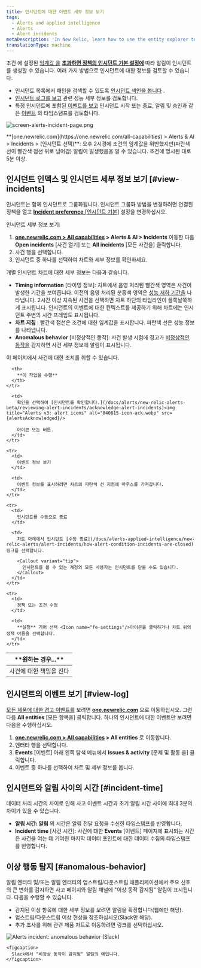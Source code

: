 ```yaml
---
title: 인시던트에 대한 이벤트 세부 정보 보기
tags:
  - Alerts and applied intelligence
  - Alerts
  - Alert incidents
metaDescription: 'In New Relic, learn how to use the entity explorer to find and review alerts incidents.'
translationType: machine
---
```





조건 에 [](/docs/alerts/new-relic-alerts-beta/configuring-alert-policies/define-alert-conditions)설정된 [임계값 을](/docs/alerts/new-relic-alerts-beta/configuring-alert-policies/define-thresholds-trigger-alert) **[초과하면 정책의 인시던트 기본 설정에](/docs/alerts/new-relic-alerts/configuring-alert-policies/specify-when-new-relic-creates-incidents)** 따라 알림이 인시던트를 생성할 수 있습니다. 여러 가지 방법으로 인시던트에 대한 정보를 검토할 수 있습니다.

* 인시던트 목록에서 패턴을 검색할 수 있도록 [인시던트 색인을 봅니다](#view-incidents) .
* [인시던트 로그를 보고](#view-log) 관련 성능 세부 정보를 검토합니다.
* 특정 인시던트에 포함된 [이벤트를 보고](#incident-time) 인시던트 시작 또는 종료, 알림 및 승인과 같은 [이벤트](/docs/using-new-relic/welcome-new-relic/get-started/glossary#event) 의 타임스탬프를 검토합니다.

<img
  title="screen-alerts-incident-page.png"
  alt="screen-alerts-incident-page.png"
  src={alertsIncidentPage}
/>

<figcaption>
  **[one.newrelic.com](https://one.newrelic.com/all-capabilities) > Alerts & AI > Incidents > (인시던트 선택)**: 오후 2시경에 조건의 임계값을 위반했지만(파란색 선이 빨간색 점선 위로 넘어감) 알림이 발생했음을 알 수 있습니다. 조건에 명시된 대로 5분 이상.
</figcaption>

## 인시던트 인덱스 및 인시던트 세부 정보 보기 [#view-incidents]

인시던트는 함께 인시던트로 그룹화됩니다. 인시던트 그룹화 방법을 변경하려면 연결된 정책을 열고 [**Incident preference** \[인시던트 기본\]](/docs/alerts/new-relic-alerts-beta/reviewing-alert-incidents/specify-when-new-relic-creates-incidents) 설정을 변경하십시오.

인시던트 세부 정보 보기:

1. **[one.newrelic.com > All capabilities](https://one.newrelic.com/all-capabilities) > Alerts & AI > Incidents** 이동한 다음 **Open incidents** \[사건 열기] 또는 **All incidents** \[모든 사건을] 클릭합니다.
2. 사건 행을 선택합니다.
3. 인시던트 중 하나를 선택하여 차트와 세부 정보를 확인하세요.

개별 인시던트 차트에 대한 세부 정보는 다음과 같습니다.

* **Timing information** \[타이밍 정보]: 차트에서 음영 처리된 빨간색 영역은 사건이 발생한 기간을 보여줍니다. 이전의 음영 처리된 분홍색 영역은 [성능 저하 기간을](/docs/using-new-relic/welcome-new-relic/get-started/glossary#degradation-period) 나타냅니다. 2시간 이상 지속된 사건을 선택하면 차트 하단의 타임라인이 들쭉날쭉하게 표시됩니다. 인시던트의 이벤트에 대한 컨텍스트를 제공하기 위해 차트에는 인시던트 주변의 시간 프레임도 표시됩니다.
* **차트 지침** : 빨간색 점선은 조건에 대한 임계값을 표시합니다. 파란색 선은 성능 정보를 나타냅니다.
* **Anomalous behavior** \[비정상적인 동작]: 사건 발생 시점에 경고가 [비정상적인 동작을](#anomalous-behavior) 감지하면 사건 세부 정보에 알림이 표시됩니다.

이 페이지에서 사건에 대한 조치를 취할 수 있습니다.

<table>
  <thead>
    <tr>
      <th width={250}>
        **원하는 경우...**
      </th>

      <th>
        **이 작업을 수행**
      </th>
    </tr>
  </thead>

  <tbody>
    <tr>
      <td>
        사건에 대한 책임을 진다
      </td>

      <td>
        확인을 선택하여 [인시던트를 확인합니다.](/docs/alerts/new-relic-alerts-beta/reviewing-alert-incidents/acknowledge-alert-incidents)<img title="Alerts v3: alert icons" alt="040815-icon-ack.webp" src={alertsAcknowledged}/>

        아이콘 또는 버튼.
      </td>
    </tr>

    <tr>
      <td>
        이벤트 정보 보기
      </td>

      <td>
        이벤트 정보를 표시하려면 차트의 파란색 선 지점에 마우스를 가져갑니다.
      </td>
    </tr>

    <tr>
      <td>
        인시던트를 수동으로 종료
      </td>

      <td>
        차트 아래에서 인시던트 [수동 종료](/docs/alerts-applied-intelligence/new-relic-alerts/alert-incidents/how-alert-condition-incidents-are-closed) 링크를 선택합니다.

        <Callout variant="tip">
          인시던트를 볼 수 있는 계정의 모든 사용자는 인시던트를 닫을 수도 있습니다.
        </Callout>
      </td>
    </tr>

    <tr>
      <td>
        정책 또는 조건 수정
      </td>

      <td>
        **설정** 기어 선택 <Icon name="fe-settings"/>아이콘을 클릭하거나 차트 위의 정책 이름을 선택합니다.
      </td>
    </tr>
  </tbody>
</table>

## 인시던트의 이벤트 보기 [#view-log]

[모든 제품에 대한 경고 이벤트를](/docs/alerts/new-relic-alerts-beta/reviewing-events/review-events-across-products) 보려면 **[one.newrelic.com](https://one.newrelic.com/all-capabilities)** 으로 이동하십시오. 그런 다음 **All entities** \[모든 항목을] 클릭합니다. 하나의 인시던트에 대한 이벤트만 보려면 다음을 수행하십시오.

1. **[one.newrelic.com > All capabilities](https://one.newrelic.com/all-capabilities) > All entities** 로 이동합니다.
2. 엔터티 행을 선택합니다.
3. **Events** \[이벤트] 아래 왼쪽 탐색 메뉴에서 **Issues & activity** \[문제 및 활동 을] 클릭합니다.
4. 이벤트 중 하나를 선택하여 차트 및 세부 정보를 봅니다.

## 인시던트와 알림 사이의 시간 [#incident-time]

데이터 처리 시간의 차이로 인해 사고 이벤트 시간과 초기 알림 시간 사이에 최대 3분의 차이가 있을 수 있습니다.

* **알림 시간: 알림** 의 시간은 알림 전달 요청을 수신한 타임스탬프를 반영합니다.
* **Incident time** \[사건 시간]: 사건에 대한 **Events** \[이벤트] 페이지에 표시되는 시간은 사건을 여는 데 기여한 마지막 데이터 포인트에 대한 데이터 수집의 타임스탬프를 반영합니다.

## 이상 행동 탐지 [#anomalous-behavior]

알림 엔터티 및/또는 알림 엔터티의 업스트림/다운스트림 애플리케이션에서 주요 신호의 큰 변화를 감지하면 사고 페이지와 알림 채널에 "이상 동작 감지됨" 알림이 표시됩니다. 다음을 수행할 수 있습니다.

* 감지된 이상 항목에 대한 세부 정보를 보려면 알림을 확장합니다(웹에만 해당).
* 업스트림/다운스트림 이상 현상을 참조하십시오(Slack만 해당).
* 추가 조사를 위해 관련 제품 차트로 이동하려면 링크를 선택하십시오.

<CollapserGroup>
  <Collapser
    id="slack-notification"
    title="Slack의 경고 알림"
  >
    <img
      title="Alerts incident: anomalous behavior (Slack)"
      alt="Alerts incident: anomalous behavior (Slack)"
      src={alertsIncidentContextinSlack}
    />

    <figcaption>
      Slack에서 "비정상 동작이 감지됨" 알림의 예입니다.
    </figcaption>
  </Collapser>
</CollapserGroup>